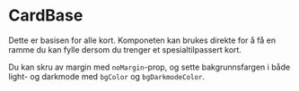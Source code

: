 
<Meta of={CardBaseStories} />

# CardBase

Dette er basisen for alle kort. Komponeten kan brukes direkte for å få en ramme du kan fylle dersom du trenger et spesialtilpassert kort.

Du kan skru av margin med `noMargin`-prop, og sette bakgrunnsfargen i både light- og darkmode med `bgColor` og `bgDarkmodeColor`.

<Canvas of={CardBaseStories.Standard} />
<Controls of={CardBaseStories.Standard} />
